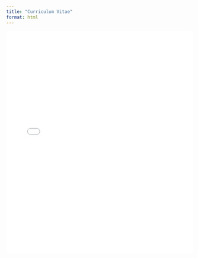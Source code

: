 ```yaml
---
title: "Curriculum Vitae"
format: html
---
```


<embed src="CV Sept 2025.pdf" width="100%" height="600px" type="application/pdf">